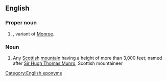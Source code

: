 ==English==

===Proper noun===
{{en-proper noun}}

# {{surname|[[Scottish]]|from=Scottish Gaelic|dot=}}, variant of [[Monroe]].

===Noun===
{{wikipedia}}
{{en-noun}}

#{{UK}} Any [[Scottish]] [[mountain]] having a height of more than 3,000 feet; named after [[w:Hugh Munro|Sir Hugh Thomas Munro]], Scottish mountaineer

[[Category:English eponyms]]